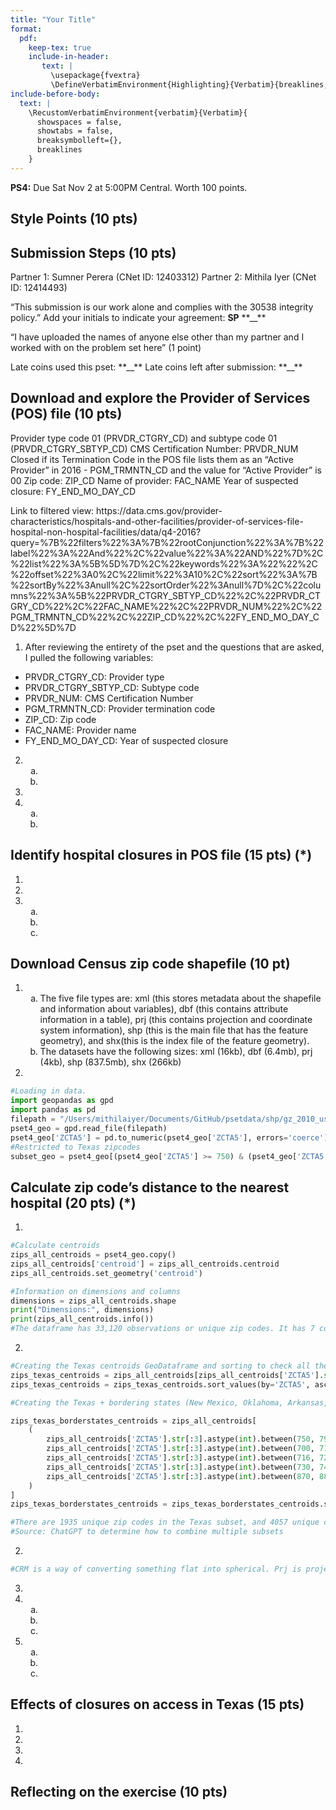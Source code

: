 ```yaml
---
title: "Your Title"
format: 
  pdf:
    keep-tex: true
    include-in-header: 
       text: |
         \usepackage{fvextra}
         \DefineVerbatimEnvironment{Highlighting}{Verbatim}{breaklines,commandchars=\\\{\}}
include-before-body:
  text: |
    \RecustomVerbatimEnvironment{verbatim}{Verbatim}{
      showspaces = false,
      showtabs = false,
      breaksymbolleft={},
      breaklines
    }
---
```


**PS4:** Due Sat Nov 2 at 5:00PM Central. Worth 100 points. 

## Style Points (10 pts)

## Submission Steps (10 pts)

Partner 1: Sumner Perera (CNet ID: 12403312)
Partner 2: Mithila Iyer (CNet ID: 12414493)

“This submission is our work alone and complies with the 30538 integrity policy.” Add
your initials to indicate your agreement: **SP** **__**

“I have uploaded the names of anyone else other than my partner and I worked with
on the problem set here” (1 point)

Late coins used this pset: **__** Late coins left after submission: **__**

## Download and explore the Provider of Services (POS) file (10 pts)

Provider type code 01 (PRVDR_CTGRY_CD) and subtype code 01 (PRVDR_CTGRY_SBTYP_CD)
CMS Certification Number: PRVDR_NUM
Closed if its Termination Code in the POS file lists them as an “Active Provider” in 2016
- PGM_TRMNTN_CD and the value for "Active Provider" is 00
Zip code: ZIP_CD
Name of provider: FAC_NAME 
Year of suspected closure: FY_END_MO_DAY_CD 

Link to filtered view: https://data.cms.gov/provider-characteristics/hospitals-and-other-facilities/provider-of-services-file-hospital-non-hospital-facilities/data/q4-2016?query=%7B%22filters%22%3A%7B%22rootConjunction%22%3A%7B%22label%22%3A%22And%22%2C%22value%22%3A%22AND%22%7D%2C%22list%22%3A%5B%5D%7D%2C%22keywords%22%3A%22%22%2C%22offset%22%3A0%2C%22limit%22%3A10%2C%22sort%22%3A%7B%22sortBy%22%3Anull%2C%22sortOrder%22%3Anull%7D%2C%22columns%22%3A%5B%22PRVDR_CTGRY_SBTYP_CD%22%2C%22PRVDR_CTGRY_CD%22%2C%22FAC_NAME%22%2C%22PRVDR_NUM%22%2C%22PGM_TRMNTN_CD%22%2C%22ZIP_CD%22%2C%22FY_END_MO_DAY_CD%22%5D%7D 


1. After reviewing the entirety of the pset and the questions that are asked, I pulled the following variables: 

- PRVDR_CTGRY_CD: Provider type 
- PRVDR_CTGRY_SBTYP_CD: Subtype code 
- PRVDR_NUM: CMS Certification Number
- PGM_TRMNTN_CD: Provider termination code 
- ZIP_CD: Zip code 
- FAC_NAME: Provider name 
- FY_END_MO_DAY_CD: Year of suspected closure 

2. 
    a.
    b.
3. 
4. 
    a.
    b.

## Identify hospital closures in POS file (15 pts) (*)

1. 
2. 
3. 
    a.
    b.
    c.

## Download Census zip code shapefile (10 pt) 

1. 
    a. The five file types are: xml (this stores metadata about the shapefile and information about variables), dbf (this contains attribute information in a table), prj (this contains projection and coordinate system information), shp (this is the main file that has the feature geometry), and shx(this is the index file of the feature geometry).
    b. The datasets have the following sizes: xml (16kb), dbf (6.4mb), prj (4kb), shp (837.5mb), shx (266kb)
2. 

```python
#Loading in data.
import geopandas as gpd 
import pandas as pd
filepath = "/Users/mithilaiyer/Documents/GitHub/psetdata/shp/gz_2010_us_860_00_500k.shp" 
pset4_geo = gpd.read_file(filepath)
pset4_geo['ZCTA5'] = pd.to_numeric(pset4_geo['ZCTA5'], errors='coerce')
#Restricted to Texas zipcodes
subset_geo = pset4_geo[(pset4_geo['ZCTA5'] >= 750) & (pset4_geo['ZCTA5'] <= 799)]

```

## Calculate zip code’s distance to the nearest hospital (20 pts) (*)

1. 
```python
#Calculate centroids
zips_all_centroids = pset4_geo.copy()
zips_all_centroids['centroid'] = zips_all_centroids.centroid
zips_all_centroids.set_geometry('centroid')

#Information on dimensions and columns
dimensions = zips_all_centroids.shape
print("Dimensions:", dimensions)
print(zips_all_centroids.info())
#The dataframe has 33,120 observations or unique zip codes. It has 7 columns (4 object, 1 integer, and 2 geometry). The centroid column is calculated from the geometry columm and is the mean of the points in the polygon. GeoID is the unique geographical identifier, ZCTAS and NAME describe the zip code, and LSAD is the legal statistical area definition. Finally, census area is the calculated area derived from the ungeneralized area.
```

2. 
```python
#Creating the Texas centroids GeoDataframe and sorting to check all the zip codes are in there 
zips_texas_centroids = zips_all_centroids[zips_all_centroids['ZCTA5'].str[:3].astype(int).between(750, 799)]
zips_texas_centroids = zips_texas_centroids.sort_values(by='ZCTA5', ascending=True)

#Creating the Texas + bordering states (New Mexico, Oklahoma, Arkansas, Louisiana) GeoDataframe and checking all codes are in there.

zips_texas_borderstates_centroids = zips_all_centroids[
    (
        zips_all_centroids['ZCTA5'].str[:3].astype(int).between(750, 799) |
        zips_all_centroids['ZCTA5'].str[:3].astype(int).between(700, 714) |
        zips_all_centroids['ZCTA5'].str[:3].astype(int).between(716, 729) |
        zips_all_centroids['ZCTA5'].str[:3].astype(int).between(730, 749) |
        zips_all_centroids['ZCTA5'].str[:3].astype(int).between(870, 885)
    )
]
zips_texas_borderstates_centroids = zips_texas_borderstates_centroids.sort_values(by='ZCTA5', ascending=True)

#There are 1935 unique zip codes in the Texas subset, and 4057 unique codes in the Texas and its bordering states subset. 
#Source: ChatGPT to determine how to combine multiple subsets
```

2. 
```python
#CRM is a way of converting something flat into spherical. Prj is projection, will tell you . it's in degres. 

```


3. 
4. 
    a.
    b.
    c.
5. 
    a.
    b.
    c.
    
## Effects of closures on access in Texas (15 pts)

1. 
2. 
3. 
4. 

## Reflecting on the exercise (10 pts) 
